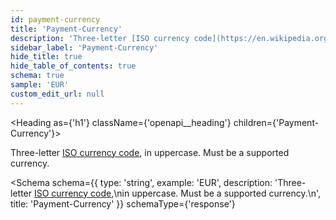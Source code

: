 ```yaml
---
id: payment-currency
title: 'Payment-Currency'
description: 'Three-letter [ISO currency code](https://en.wikipedia.org/wiki/ISO_4217),'
sidebar_label: 'Payment-Currency'
hide_title: true
hide_table_of_contents: true
schema: true
sample: 'EUR'
custom_edit_url: null
---
```



<Heading as={'h1'} className={'openapi__heading'} children={'Payment-Currency'}></Heading>

Three-letter [ISO currency code](https://en.wikipedia.org/wiki/ISO_4217),
in uppercase. Must be a supported currency.

<Schema
  schema={{
    type: 'string',
    example: 'EUR',
    description:
      'Three-letter [ISO currency code](https://en.wikipedia.org/wiki/ISO_4217),\nin uppercase. Must be a supported currency.\n',
    title: 'Payment-Currency'
  }}
  schemaType={'response'}
></Schema>

